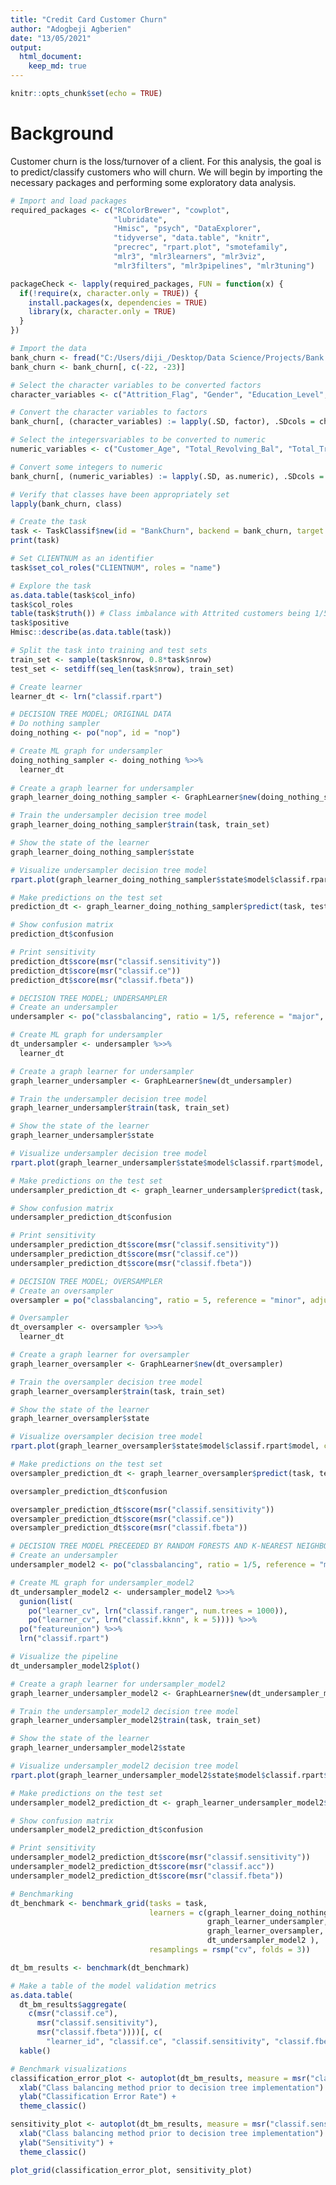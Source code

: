 ```yaml
---
title: "Credit Card Customer Churn"
author: "Adogbeji Agberien"
date: "13/05/2021"
output: 
  html_document: 
    keep_md: true
---
```


```r
knitr::opts_chunk$set(echo = TRUE)
```

# Background 

Customer churn is the loss/turnover of a client. For this analysis, the goal is to predict/classify customers who will churn. We will begin by importing the necessary packages and performing some exploratory data analysis. 

```r
# Import and load packages
required_packages <- c("RColorBrewer", "cowplot", 
                       "lubridate", 
                       "Hmisc", "psych", "DataExplorer",
                       "tidyverse", "data.table", "knitr",
                       "precrec", "rpart.plot", "smotefamily",
                       "mlr3", "mlr3learners", "mlr3viz", 
                       "mlr3filters", "mlr3pipelines", "mlr3tuning")

packageCheck <- lapply(required_packages, FUN = function(x) {
  if(!require(x, character.only = TRUE)) {
    install.packages(x, dependencies = TRUE)
    library(x, character.only = TRUE)
  }
})
```

```r
# Import the data 
bank_churn <- fread("C:/Users/diji_/Desktop/Data Science/Projects/Bank Churn/BankChurners.csv")
bank_churn <- bank_churn[, c(-22, -23)]
```

```r
# Select the character variables to be converted factors
character_variables <- c("Attrition_Flag", "Gender", "Education_Level", "Marital_Status", "Income_Category", "Card_Category")

# Convert the character variables to factors
bank_churn[, (character_variables) := lapply(.SD, factor), .SDcols = character_variables]

# Select the integersvariables to be converted to numeric
numeric_variables <- c("Customer_Age", "Total_Revolving_Bal", "Total_Trans_Amt")

# Convert some integers to numeric
bank_churn[, (numeric_variables) := lapply(.SD, as.numeric), .SDcols = numeric_variables]

# Verify that classes have been appropriately set 
lapply(bank_churn, class)
```

```r
# Create the task 
task <- TaskClassif$new(id = "BankChurn", backend = bank_churn, target = "Attrition_Flag", positive = "Attrited Customer")
print(task)
```

```r
# Set CLIENTNUM as an identifier 
task$set_col_roles("CLIENTNUM", roles = "name")
```

```r
# Explore the task 
as.data.table(task$col_info)
task$col_roles
table(task$truth()) # Class imbalance with Attrited customers being 1/5 less than Existing customers 
task$positive
Hmisc::describe(as.data.table(task))
```

```r
# Split the task into training and test sets 
train_set <- sample(task$nrow, 0.8*task$nrow)
test_set <- setdiff(seq_len(task$nrow), train_set)
```

```r
# Create learner 
learner_dt <- lrn("classif.rpart")
```

```r
# DECISION TREE MODEL; ORIGINAL DATA 
# Do nothing sampler
doing_nothing <- po("nop", id = "nop")

# Create ML graph for undersampler
doing_nothing_sampler <- doing_nothing %>>% 
  learner_dt
 
# Create a graph learner for undersampler
graph_learner_doing_nothing_sampler <- GraphLearner$new(doing_nothing_sampler)
```

```r
# Train the undersampler decision tree model
graph_learner_doing_nothing_sampler$train(task, train_set)
```

```r
# Show the state of the learner
graph_learner_doing_nothing_sampler$state
```

```r
# Visualize undersampler decision tree model
rpart.plot(graph_learner_doing_nothing_sampler$state$model$classif.rpart$model, cex = 0.6)
```

```r
# Make predictions on the test set 
prediction_dt <- graph_learner_doing_nothing_sampler$predict(task, test_set)
```

```r
# Show confusion matrix
prediction_dt$confusion
```

```r
# Print sensitivity
prediction_dt$score(msr("classif.sensitivity"))
prediction_dt$score(msr("classif.ce"))
prediction_dt$score(msr("classif.fbeta"))
```

```r
# DECISION TREE MODEL; UNDERSAMPLER
# Create an undersampler 
undersampler <- po("classbalancing", ratio = 1/5, reference = "major", adjust = "major", shuffle = F, id = "undersampler")

# Create ML graph for undersampler
dt_undersampler <- undersampler %>>% 
  learner_dt

# Create a graph learner for undersampler
graph_learner_undersampler <- GraphLearner$new(dt_undersampler)
```

```r
# Train the undersampler decision tree model
graph_learner_undersampler$train(task, train_set)
```

```r
# Show the state of the learner
graph_learner_undersampler$state
```

```r
# Visualize undersampler decision tree model
rpart.plot(graph_learner_undersampler$state$model$classif.rpart$model, cex = 0.6)
```

```r
# Make predictions on the test set 
undersampler_prediction_dt <- graph_learner_undersampler$predict(task, test_set)
```

```r
# Show confusion matrix
undersampler_prediction_dt$confusion
```

```r
# Print sensitivity
undersampler_prediction_dt$score(msr("classif.sensitivity"))
undersampler_prediction_dt$score(msr("classif.ce"))
undersampler_prediction_dt$score(msr("classif.fbeta"))
```

```r
# DECISION TREE MODEL; OVERSAMPLER 
# Create an oversampler 
oversampler = po("classbalancing", ratio = 5, reference = "minor", adjust = "minor", shuffle = F, id = "oversampler")

# Oversampler 
dt_oversampler <- oversampler %>>% 
  learner_dt

# Create a graph learner for oversampler
graph_learner_oversampler <- GraphLearner$new(dt_oversampler)
```

```r
# Train the oversampler decision tree model
graph_learner_oversampler$train(task, train_set)
```

```r
# Show the state of the learner
graph_learner_oversampler$state
```

```r
# Visualize oversampler decision tree model
rpart.plot(graph_learner_oversampler$state$model$classif.rpart$model, cex = 0.6)
```

```r
# Make predictions on the test set 
oversampler_prediction_dt <- graph_learner_oversampler$predict(task, test_set)
```

```r
oversampler_prediction_dt$confusion
```

```r
oversampler_prediction_dt$score(msr("classif.sensitivity"))
oversampler_prediction_dt$score(msr("classif.ce"))
oversampler_prediction_dt$score(msr("classif.fbeta"))
```

```r
# DECISION TREE MODEL PRECEEDED BY RANDOM FORESTS AND K-NEAREST NEIGHBOURS ON UNDERSAMPLED DATA
# Create an undersampler 
undersampler_model2 <- po("classbalancing", ratio = 1/5, reference = "major", adjust = "major", shuffle = F, id = "undersampler_model2")

# Create ML graph for undersampler_model2
dt_undersampler_model2 <- undersampler_model2 %>>% 
  gunion(list(
    po("learner_cv", lrn("classif.ranger", num.trees = 1000)),
    po("learner_cv", lrn("classif.kknn", k = 5)))) %>>%
  po("featureunion") %>>%
  lrn("classif.rpart")
```

```r
# Visualize the pipeline
dt_undersampler_model2$plot()
```

```r
# Create a graph learner for undersampler_model2
graph_learner_undersampler_model2 <- GraphLearner$new(dt_undersampler_model2)
```

```r
# Train the undersampler_model2 decision tree model
graph_learner_undersampler_model2$train(task, train_set)
```

```r
# Show the state of the learner
graph_learner_undersampler_model2$state
```

```r
# Visualize undersampler_model2 decision tree model
rpart.plot(graph_learner_undersampler_model2$state$model$classif.rpart$model)
```

```r
# Make predictions on the test set 
undersampler_model2_prediction_dt <- graph_learner_undersampler_model2$predict(task, test_set)
```

```r
# Show confusion matrix
undersampler_model2_prediction_dt$confusion
```

```r
# Print sensitivity
undersampler_model2_prediction_dt$score(msr("classif.sensitivity"))
undersampler_model2_prediction_dt$score(msr("classif.acc"))
undersampler_model2_prediction_dt$score(msr("classif.fbeta"))
```


```r
# Benchmarking 
dt_benchmark <- benchmark_grid(tasks = task,
                               learners = c(graph_learner_doing_nothing_sampler,
                                            graph_learner_undersampler, 
                                            graph_learner_oversampler, 
                                            dt_undersampler_model2 ), 
                               resamplings = rsmp("cv", folds = 3))

dt_bm_results <- benchmark(dt_benchmark)
```

```r
# Make a table of the model validation metrics
as.data.table(
  dt_bm_results$aggregate(
    c(msr("classif.ce"),
      msr("classif.sensitivity"),
      msr("classif.fbeta"))))[, c(
        "learner_id", "classif.ce", "classif.sensitivity", "classif.fbeta")] %>% 
  kable()
```

```r
# Benchmark visualizations 
classification_error_plot <- autoplot(dt_bm_results, measure = msr("classif.ce")) +
  xlab("Class balancing method prior to decision tree implementation") +
  ylab("Classification Error Rate") +
  theme_classic()

sensitivity_plot <- autoplot(dt_bm_results, measure = msr("classif.sensitivity")) +
  xlab("Class balancing method prior to decision tree implementation") +
  ylab("Sensitivity") +
  theme_classic()

plot_grid(classification_error_plot, sensitivity_plot)
```


